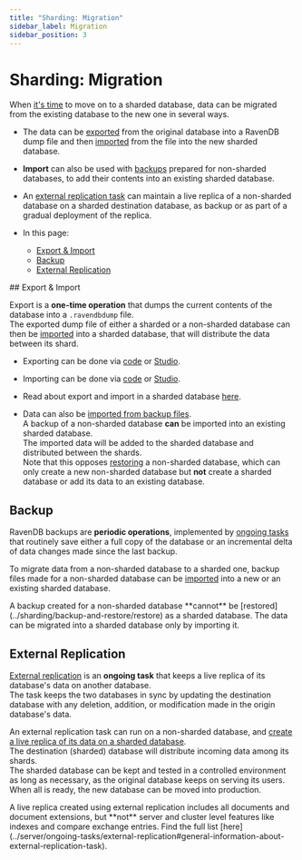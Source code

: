 ```yaml
---
title: "Sharding: Migration"
sidebar_label: Migration
sidebar_position: 3
---
```



# Sharding: Migration
<Admonition type="note" title="Note">

When [it's time](../sharding/overview#when-should-sharding-be-used) 
to move on to a sharded database, data can be migrated from the existing 
database to the new one in several ways.  

* The data can be [exported](../sharding/import-and-export#export) 
  from the original database into a RavenDB dump file and then 
  [imported](../sharding/import-and-export#import) from the file 
  into the new sharded database.  
* **Import** can also be used with [backups](../sharding/backup-and-restore/backup) 
  prepared for non-sharded databases, to add their contents into 
  an existing sharded database.  
* An [external replication task](../sharding/external-replication) 
  can maintain a live replica of a non-sharded database on a sharded 
  destination database, as backup or as part of a gradual deployment 
  of the replica.  

* In this page:  
  * [Export & Import](../sharding/migration#export-&-import)  
  * [Backup](../sharding/migration#backup)  
  * [External Replication](../sharding/migration#external-replication)  

</Admonition>
## Export & Import

Export is a **one-time operation** that dumps the current contents 
of the database into a `.ravendbdump` file.  
The exported dump file of either a sharded or a non-sharded database 
can then be [imported](../sharding/import-and-export#import) into 
a sharded database, that will distribute the data between its shard.  

* Exporting can be done via [code](../client-api/smuggler/what-is-smuggler#export) 
  or [Studio](../studio/database/tasks/export-database).  
* Importing can be done via [code](../client-api/smuggler/what-is-smuggler#import) 
  or [Studio](../studio/database/tasks/import-data/import-data-file).  
* Read about export and import in a sharded database [here](../sharding/import-and-export).  

* Data can also be 
  [imported from backup files](../sharding/import-and-export#importing-data-from-backup-files).  
  A backup of a non-sharded database **can** be imported into an existing sharded database.  
  The imported data will be added to the sharded database and distributed between the shards.  
  <Admonition type="note" title="Note">
  Note that this opposes [restoring](../sharding/backup-and-restore/restore) 
  a non-sharded database, which can only create a new non-sharded database 
  but **not** create a sharded database or add its data to an existing database.  
  </Admonition>
   


## Backup

RavenDB backups are **periodic operations**, implemented by 
[ongoing tasks](../server/ongoing-tasks/backup-overview) 
that routinely save either a full copy of the database or 
an incremental delta of data changes made since the last backup.  

To migrate data from a non-sharded database to a sharded one, 
backup files made for a non-sharded database can be 
[imported](../sharding/import-and-export#importing-data-from-backup-files) 
into a new or an existing sharded database.  

<Admonition type="note" title="Note">
A backup created for a non-sharded database **cannot** be 
[restored](../sharding/backup-and-restore/restore) as a sharded database.  
The data can be migrated into a sharded database only by importing it.  
</Admonition>



## External Replication

[External replication](../server/ongoing-tasks/external-replication) 
is an **ongoing task** that keeps a live replica of its database's data 
on another database.  
The task keeps the two databases in sync by updating the destination 
database with any deletion, addition, or modification made in the 
origin database's data.  

An external replication task can run on a non-sharded database, 
and [create a live replica of its data on a sharded database](../sharding/external-replication#non-sharded-database-to-sharded-database).  
The destination (sharded) database will distribute incoming data 
among its shards.  
The sharded database can be kept and tested in a controlled environment 
as long as necessary, as the original database keeps on serving its users. 
When all is ready, the new database can be moved into production.  

<Admonition type="note" title="Note">
A live replica created using external replication includes all documents 
and document extensions, but **not** server and cluster level features like 
indexes and compare exchange entries. Find the full list [here](../server/ongoing-tasks/external-replication#general-information-about-external-replication-task).  
</Admonition>



